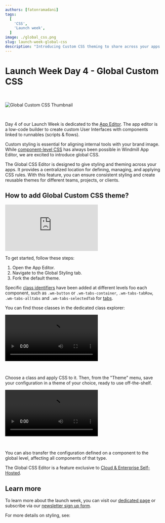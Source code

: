 ```yaml
---
authors: [fatonramadani]
tags:
  [
    'CSS',
	'Launch week',
  ]
image: ./global_css.png
slug: launch-week-global-css
description: "Introducing Custom CSS theming to share across your apps."
---
```



# Launch Week Day 4 - Global Custom CSS

<br/>

![Global Custom CSS Thumbnail](./global_css.png "Global Custom CSS Thumbnail")

<br/>

Day 4 of our Launch Week is dedicated to the [App Editor](/docs/apps/app_editor). The app editor is a low-code builder to create custom User Interfaces with components linked to runnables (scripts & flows).

Custom styling is essential for aligning internal tools with your brand image. While [component-level CSS](/docs/apps/app_configuration_settings/app_styling#component-level) has always been possible in Windmill App Editor, we are excited to introduce global CSS.

The Global CSS Editor is designed to give styling and theming across your apps. It provides a centralized location for defining, managing, and applying CSS rules. With this feature, you can ensure consistent styling and create reusable themes for different teams, projects, or clients.

## How to add Global Custom CSS theme?

<iframe
	style={{ aspectRatio: '16/9' }}
	src="https://www.youtube.com/embed/6_MjKgbdCFQ?vq=hd1080"
	title="YouTube video player"
	frameBorder="0"
	allow="accelerometer; autoplay; clipboard-write; encrypted-media; gyroscope; picture-in-picture; web-share"
	allowFullScreen
	className="border-2 rounded-xl object-cover w-full dark:border-gray-800"
></iframe>

<br/>

To get started, follow these steps:

1. Open the App Editor.
2. Navigate to the Global Styling tab.
3. Fork the default theme.

Specific [class identifiers](/docs/apps/css_editor#class-identifiers) have been added at different levels foo each component, such as `.wm-button` or `.wm-tabs-container`, `.wm-tabs-tabRow`, `.wm-tabs-alltabs` and `.wm-tabs-selectedTab` for [tabs](/docs/apps/app_configuration_settings/tabs).

You can find those classes in the dedicated class explorer:

<video
	className="border-2 rounded-xl object-cover w-full h-full dark:border-gray-800"
	autoPlay
	loop
	src="/videos/css_editor.mp4"
/>

<br/>

Choose a class and apply CSS to it. Then, from the "Theme" menu, save your configuration in a theme of your choice, ready to use off-the-shelf.

<video
	className="border-2 rounded-xl object-cover w-full h-full dark:border-gray-800"
	autoPlay
	loop
	src="/videos/themes.mp4"
/>

<br/>

You can also transfer the configuration defined on a component to the global level, affecting all components of that type.

The Global CSS Editor is a feature exclusive to [Cloud & Enterprise Self-Hosted](/pricing).

## Learn more

To learn more about the launch week, you can visit our [dedicated page](../2023-11-15-launch-week-1/index.mdx) or subscribe via our [newsletter sign up form](https://cdn.forms-content.sg-form.com/7c42148e-8396-11ee-ba6a-4e3b45e8beb1).

For more details on styling, see:

<div class="grid grid-cols-2 gap-2 my-4">
	<DocCard
		color="orange"
		title="Styling"
		description="Learn how to edit the component styles."
		href="/docs/apps/app_configuration_settings/app_styling"
	/>
	<DocCard
		title="CSS Editor"
		description="The Global CSS Editor is designed to give styling and theming across your entire app."
		href="/docs/apps/css_editor"
		color="orange"
	/>
</div>